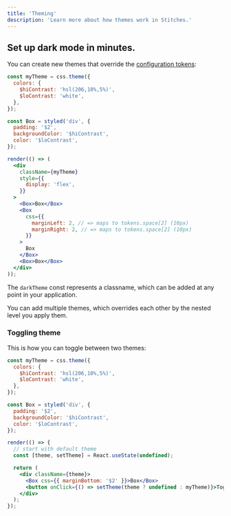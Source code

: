 ```yaml
---
title: 'Theming'
description: 'Learn more about how themes work in Stitches.'
---
```


## Set up dark mode in minutes.

You can create new themes that override the [configuration tokens](/docs/tokens):

```jsx live manual
const myTheme = css.theme({
  colors: {
    $hiContrast: 'hsl(206,10%,5%)',
    $loContrast: 'white',
  },
});

const Box = styled('div', {
  padding: '$2',
  backgroundColor: '$hiContrast',
  color: '$loContrast',
});

render(() => (
  <div
    className={myTheme}
    style={{
      display: 'flex',
    }}
  >
    <Box>Box</Box>
    <Box
      css={{
        marginLeft: 2, // => maps to tokens.space[2] (10px)
        marginRight: 2, // => maps to tokens.space[2] (10px)
      }}
    >
      Box
    </Box>
    <Box>Box</Box>
  </div>
));
```

The `darkTheme` const represents a classname, which can be added at any point in your application.

You can add multiple themes, which overrides each other by the nested level you apply them.

### Toggling theme

This is how you can toggle between two themes:

```jsx live manual
const myTheme = css.theme({
  colors: {
    $hiContrast: 'hsl(206,10%,5%)',
    $loContrast: 'white',
  },
});

const Box = styled('div', {
  padding: '$2',
  backgroundColor: '$hiContrast',
  color: '$loContrast',
});

render(() => {
  // start with default theme
  const [theme, setTheme] = React.useState(undefined);

  return (
    <div className={theme}>
      <Box css={{ marginBottom: '$2' }}>Box</Box>
      <button onClick={() => setTheme(theme ? undefined : myTheme)}>Toggle theme</button>
    </div>
  );
});
```
